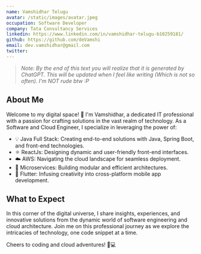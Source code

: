 ```yaml
---
name: Vamshidhar Telugu
avatar: /static/images/avatar.jpeg
occupation: Software Developer
company: Tata Consultancy Services
linkedin: https://www.linkedin.com/in/vamshidhar-telugu-b10259181/
github: https://github.com/deVamshi
email: dev.vamshidhar@gmail.com
twitter:
---
```


> _Note: By the end of this text you will realize that it is generated by ChatGPT. This will be updated when I feel like writing (Which is not so often). I'm NOT rude btw :P_

## About Me

Welcome to my digital space! 👋 I'm Vamshidhar, a dedicated IT professional with a passion for crafting solutions in the vast realm of technology. As a Software and Cloud Engineer, I specialize in leveraging the power of:

- 💡 Java Full Stack: Creating end-to-end solutions with Java, Spring Boot, and front-end technologies.
- ⚛️ ReactJs: Designing dynamic and user-friendly front-end interfaces.
- ☁️ AWS: Navigating the cloud landscape for seamless deployment.
- 🚀 Microservices: Building modular and efficient architectures.
- 📱 Flutter: Infusing creativity into cross-platform mobile app development.

## What to Expect

In this corner of the digital universe, I share insights, experiences, and innovative solutions from the dynamic world of software engineering and cloud architecture. Join me on this professional journey as we explore the intricacies of technology, one code snippet at a time.

Cheers to coding and cloud adventures! 🚀💻
